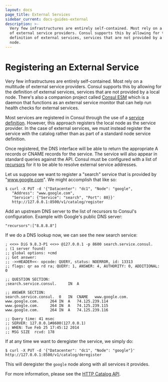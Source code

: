 ```yaml
---
layout: docs
page_title: External Services
sidebar_current: docs-guides-external
description: >-
  Very few infrastructures are entirely self-contained. Most rely on a multitude
  of external service providers. Consul supports this by allowing for the
  definition of external services, services that are not provided by a local
  node.
---
```


# Registering an External Service

Very few infrastructures are entirely self-contained. Most rely on a multitude
of external service providers. Consul supports this by allowing for the definition
of external services, services that are not provided by a local node. There's also a
companion project called [Consul ESM](https://github.com/hashicorp/consul-esm) which
is a daemon that functions as an external service monitor that can help run health
checks for external services.

Most services are registered in Consul through the use of a
[service definition](/docs/agent/services.html). However, this approach registers
the local node as the service provider. In the case of external services, we must
instead register the service with the catalog rather than as part of a standard
node service definition.

Once registered, the DNS interface will be able to return the appropriate A
records or CNAME records for the service. The service will also appear in standard
queries against the API. Consul must be configured with a list of
[recursors](/docs/agent/options.html#recursors) for it to be able to resolve
external service addresses.

Let us suppose we want to register a "search" service that is provided by
"www.google.com". We might accomplish that like so:

```text
$ curl -X PUT -d '{"Datacenter": "dc1", "Node": "google",
   "Address": "www.google.com",
   "Service": {"Service": "search", "Port": 80}}'
   http://127.0.0.1:8500/v1/catalog/register
```

Add an upstream DNS server to the list of recursors to Consul's configuration. Example with Google's public DNS server:

```text
"recursors":["8.8.8.8"]
```

If we do a DNS lookup now, we can see the new search service:

```text
; <<>> DiG 9.8.3-P1 <<>> @127.0.0.1 -p 8600 search.service.consul.
; (1 server found)
;; global options: +cmd
;; Got answer:
;; ->>HEADER<<- opcode: QUERY, status: NOERROR, id: 13313
;; flags: qr aa rd ra; QUERY: 1, ANSWER: 4, AUTHORITY: 0, ADDITIONAL: 0

;; QUESTION SECTION:
;search.service.consul.		IN	A

;; ANSWER SECTION:
search.service.consul.	0	IN	CNAME	www.google.com.
www.google.com.		264	IN	A	74.125.239.114
www.google.com.		264	IN	A	74.125.239.115
www.google.com.		264	IN	A	74.125.239.116

;; Query time: 41 msec
;; SERVER: 127.0.0.1#8600(127.0.0.1)
;; WHEN: Tue Feb 25 17:45:12 2014
;; MSG SIZE  rcvd: 178
```

If at any time we want to deregister the service, we simply do:

```text
$ curl -X PUT -d '{"Datacenter": "dc1", "Node": "google"}' http://127.0.0.1:8500/v1/catalog/deregister
```

This will deregister the `google` node along with all services it provides.

For more information, please see the [HTTP Catalog API](/api/catalog.html).
